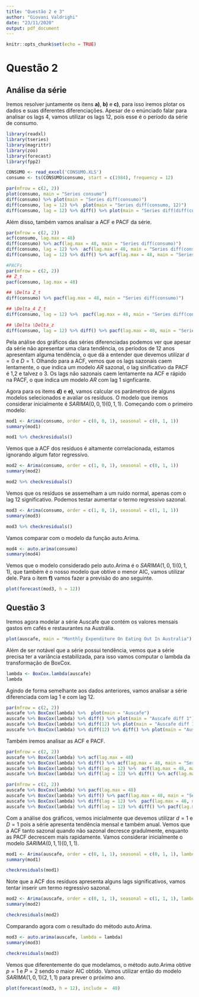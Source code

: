 ```yaml
---
title: "Questão 2 e 3"
author: "Giovani Valdrighi"
date: "23/11/2020"
output: pdf_document
---
```


```r
knitr::opts_chunk$set(echo = TRUE)
```

# Questão 2 

## Análise da série

Iremos resolver juntamente os itens **a)**, **b)** e **c)**, para isso iremos plotar os dados e suas diferentes diferenciações. Apesar de o enúnciado falar para analisar os lags 4, vamos utilizar os lags 12, pois esse é o período da série de consumo.

```r
library(readxl)
library(tseries)
library(magrittr)
library(zoo)
library(forecast)
library(fpp2)

CONSUMO <- read_excel('CONSUMO.XLS')
consumo <- ts(CONSUMO$consumo, start = c(1984), frequency = 12)

par(mfrow = c(2, 2))
plot(consumo, main = "Series consumo")
diff(consumo) %>% plot(main = "Series diff(consumo)")
diff(consumo, lag = 12) %>%  plot(main = "Series diff(consumo, 12)")
diff(consumo, lag = 12) %>% diff() %>% plot(main = "Series diff(diff(consumo, 12))")
```

Além disso, também vamos analisar a ACF e PACF da série.

```r
par(mfrow = c(2, 2))
acf(consumo, lag.max = 48)
diff(consumo) %>% acf(lag.max = 48, main = "Series diff(consumo)")
diff(consumo, lag = 12) %>%  acf(lag.max = 48, main = "Series diff(consumo, 12)")
diff(consumo, lag = 12) %>% diff() %>% acf(lag.max = 48, main = "Series diff(diff(consumo, 12))")
```

```r
#PACFs
par(mfrow = c(2, 2))
## Z_t
pacf(consumo, lag.max = 48)

## \Delta Z_t
diff(consumo) %>% pacf(lag.max = 48, main = "Series diff(consumo)")

## \Delta_4 Z_t
diff(consumo, lag = 12) %>%  pacf(lag.max = 48, main = "Series diff(consumo, 12)")

## \Delta \Delta_z
diff(consumo, lag = 12) %>% diff() %>% pacf(lag.max = 48, main = "Series diff(diff(consumo, 12))")
```

Pela análise dos gráficos das séries diferenciadas podemos ver que apesar da série não apresentar uma clara tendência, os períodos de 12 anos apresentam alguma tendência, o que dá a entender que devemos utilizar $d = 0$ e $D= 1$. Olhando para a ACF, vemos que os lags sazonais caem lentamente, o que indica um modelo $AR$ sazonal, o lag sinificativo da PACF é 1,2 e talvez o 3. Os lags não sazonais caem lentamente na ACF e rápido na PACF, o que indica um modelo $AR$ com lag 1 signficante. 

Agora para os items **d)** e **e)**, vamos calcular os parâmetros de alguns modelos selecionados e avaliar os resíduos. O modelo que iremos considerar inicialmente é $SARIMA (0, 0, 1)(0, 1, 1)$. Começando com o primeiro modelo:

```r
mod1 <- Arima(consumo, order = c(0, 0, 1), seasonal = c(0, 1, 1))
summary(mod1)
```

```r
mod1 %>% checkresiduals()
```

Vemos que a ACF dos resíduos é altamente correlacionada, estamos ignorando algum fator regressivo.

```r
mod2 <- Arima(consumo, order = c(1, 0, 1), seasonal = c(0, 1, 1))
summary(mod2)
```

```r
mod2 %>% checkresiduals()
```

Vemos que os resíduos se assemelham a um ruído normal, apenas com o lag 12 significativo. Podemos testar aumentar o termo regressivo sazonal.

```r
mod3 <- Arima(consumo, order = c(1, 0, 1), seasonal = c(1, 1, 1))
summary(mod3)
```

```r
mod3 %>% checkresiduals()
```

Vamos comparar com o modelo da função auto.Arima.

```r
mod4 <- auto.arima(consumo)
summary(mod4)
```
Vemos que o modelo considerado pelo auto.Arima é o $SARIMA(1,0, 1)(0, 1, 1)$, que também é o nosso modelo que obtive o menor AIC, vamos utilizar dele. Para o item **f)** vamos fazer a previsão do ano seguinte.

```r
plot(forecast(mod3, h = 12))
```
## Questão 3

Iremos agora modelar a série Auscafe que contém os valores mensais gastos em cafés e restaurantes na Austrália.

```r
plot(auscafe, main = "Monthly Expenditure On Eating Out In Australia")
```

Além de ser notável que a série possui tendência, vemos que a série precisa ter a variância estabilizada, para isso vamos computar o lambda da transformação de BoxCox.
```r
lambda <- BoxCox.lambda(auscafe)
lambda
```
Agindo de forma semelhante aos dados anteriores, vamos analisar a série diferenciada com lag 1 e com lag 12.

```r
par(mfrow = c(2, 2))
auscafe %>% BoxCox(lambda) %>%  plot(main = "Auscafe")
auscafe %>% BoxCox(lambda) %>% diff() %>% plot(main = "Auscafe diff 1")
auscafe %>% BoxCox(lambda) %>% diff(12) %>% plot(main = "Auscafe diff 12")
auscafe %>% BoxCox(lambda) %>% diff(12) %>% diff() %>% plot(main = "Auscafe diff(diff 12)")

```
Também iremos analisar as ACF e PACF.

```r
par(mfrow = c(2, 2))
auscafe %>% BoxCox(lambda) %>% acf(lag.max = 48)
auscafe %>% BoxCox(lambda) %>% diff() %>% acf(lag.max = 48, main = "Series diff(auscafe)")
auscafe %>% BoxCox(lambda) %>% diff(lag = 12) %>%  acf(lag.max = 48, main = "Series diff(auscafe, 12)")
auscafe %>% BoxCox(lambda) %>% diff(lag = 12) %>% diff() %>% acf(lag.max = 48, main = "Series diff(diff(auscafe, 12))")
```

```r
par(mfrow = c(2, 2))
auscafe %>% BoxCox(lambda) %>% pacf(lag.max = 48)
auscafe %>% BoxCox(lambda) %>% diff() %>% pacf(lag.max = 48, main = "Series diff(auscafe)")
auscafe %>% BoxCox(lambda) %>% diff(lag = 12) %>%  pacf(lag.max = 48, main = "Series diff(auscafe, 12)")
auscafe %>% BoxCox(lambda) %>% diff(lag = 12) %>% diff() %>% pacf(lag.max = 48, main = "Series diff(diff(auscafe, 12))")
```
Com a análise dos gráficos, vemos inicialmente que devemos utilizar $d = 1$ e $D=1$ pois a série apresenta tendência mensal e também anual. Vemos que a ACF tanto sazonal quando não sazonal decresce gradulmente, enquanto as PACF decrescem mais rapidamente. Vamos considerar inicialmente o modelo $SARIMA(0, 1, 1)(0, 1, 1)$.

```r
mod1 <- Arima(auscafe, order = c(0, 1, 1), seasonal = c(0, 1, 1), lambda = lambda)
summary(mod1)
```
```r
checkresiduals(mod1)
```
Note que a ACF dos resíduos apresenta alguns lags significativos, vamos tentar inserir um termo regressivo sazonal.


```r
mod2 <- Arima(auscafe, order = c(0, 1, 1), seasonal = c(1, 1, 1), lambda = lambda)
summary(mod2)
```

```r
checkresiduals(mod2)
```

Comparando agora com o resultado do método auto.Arima.

```r
mod3 <- auto.arima(auscafe, lambda = lambda)
summary(mod3)
```
```r
checkresiduals(mod3)
```
Vemos que diferentemente do que modelamos, o método auto.Arima obtive $p = 1$ e $P = 2$ sendo o maior AIC obtido. Vamos utilizar então do modelo $SARIMA(1, 0, 1)(2, 1, 1)$ para prever o próximo ano.

```r
plot(forecast(mod3, h = 12), include =  48)
```

